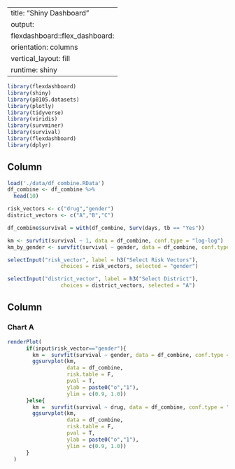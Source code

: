 

---
title: "Shiny Dashboard"
output: 
  flexdashboard::flex_dashboard:
    orientation: columns
    vertical_layout: fill
runtime: shiny
---

```r
library(flexdashboard)
library(shiny)
library(p8105.datasets)
library(plotly)
library(tidyverse)
library(viridis)
library(survminer)
library(survival)
library(flexdashboard)
library(dplyr)
```



Column {.sidebar}
-----------------------------------------------------------------------

```r
load('./data/df_combine.RData')
df_combine <- df_combine %>% 
  head(10)

risk_vectors <- c("drug","gender")
district_vectors <- c("A","B","C")

df_combine$survival = with(df_combine, Surv(days, tb == "Yes"))

km <- survfit(survival ~ 1, data = df_combine, conf.type = "log-log")
km_by_gender <- survfit(survival ~ gender, data = df_combine, conf.type = "log-log")

selectInput("risk_vector", label = h3("Select Risk Vectors"),
                 choices = risk_vectors, selected = "gender")

selectInput("district_vector", label = h3("Select District"),
                 choices = district_vectors, selected = "A")

```

Column {data-width=650}
-----------------------------------------------------------------------

### Chart A

```r

renderPlot(
      if(input$risk_vector=="gender"){
        km =  survfit(survival ~ gender, data = df_combine, conf.type = "log-log")
        ggsurvplot(km, 
                   data = df_combine, 
                   risk.table = F, 
                   pval = T, 
                   ylab = paste0("o","1"), 
                   ylim = c(0.9, 1.0))
      }else{
        km =  survfit(survival ~ drug, data = df_combine, conf.type = "log-log")
        ggsurvplot(km, 
                   data = df_combine, 
                   risk.table = F, 
                   pval = T, 
                   ylab = paste0("o","1"), 
                   ylim = c(0.9, 1.0))
      }
  )
```

